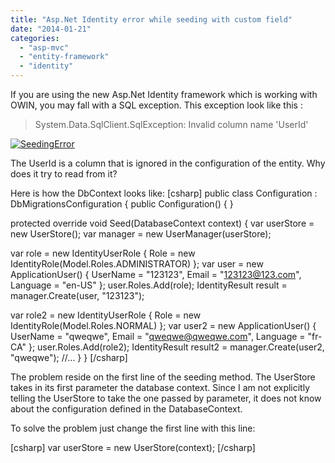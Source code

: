 ```yaml
---
title: "Asp.Net Identity error while seeding with custom field"
date: "2014-01-21"
categories: 
  - "asp-mvc"
  - "entity-framework"
  - "identity"
---
```


If you are using the new Asp.Net Identity framework which is working with OWIN, you may fall with a SQL exception. This exception look like this :

> System.Data.SqlClient.SqlException: Invalid column name 'UserId'

[![SeedingError](http://patrickdesjardins.com/blog/wp-content/uploads/2013/12/SeedingError-400x58.png)](http://patrickdesjardins.com/blog/asp-net-identity-error-while-seeding-with-custom-field/seedingerror)

The UserId is a column that is ignored in the configuration of the entity. Why does it try to read from it?

Here is how the DbContext looks like: \[csharp\] public class Configuration : DbMigrationsConfiguration<DatabaseContext> { public Configuration() { }

protected override void Seed(DatabaseContext context) { var userStore = new UserStore<ApplicationUser>(); var manager = new UserManager<ApplicationUser>(userStore);

var role = new IdentityUserRole { Role = new IdentityRole(Model.Roles.ADMINISTRATOR) }; var user = new ApplicationUser() { UserName = "123123", Email = "123123@123.com", Language = "en-US" }; user.Roles.Add(role); IdentityResult result = manager.Create(user, "123123");

var role2 = new IdentityUserRole { Role = new IdentityRole(Model.Roles.NORMAL) }; var user2 = new ApplicationUser() { UserName = "qweqwe", Email = "qweqwe@qweqwe.com", Language = "fr-CA" }; user.Roles.Add(role2); IdentityResult result2 = manager.Create(user2, "qweqwe"); //... } } \[/csharp\]

The problem reside on the first line of the seeding method. The UserStore takes in its first parameter the database context. Since I am not explicitly telling the UserStore to take the one passed by parameter, it does not know about the configuration defined in the DatabaseContext.

To solve the problem just change the first line with this line:

\[csharp\] var userStore = new UserStore<ApplicationUser>(context); \[/csharp\]
